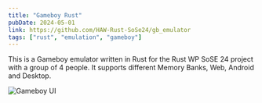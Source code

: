 ```yaml
---
title: "Gameboy Rust"
pubDate: 2024-05-01
link: https://github.com/HAW-Rust-SoSe24/gb_emulator
tags: ["rust", "emulation", "gameboy"]
---
```


This is a Gameboy emulator written in Rust for the Rust WP SoSE 24 project with a group of 4 people. It supports different Memory Banks, Web, Android and Desktop.

![Gameboy UI](images/gameboy.png "A showcase of the Gameboy emulator")